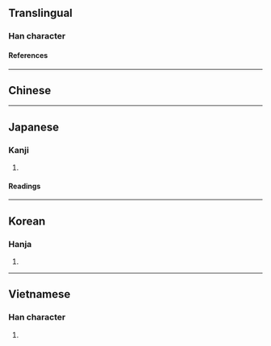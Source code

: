 {{character info/new}}
==Translingual==

===Han character===
{{Han char|rn=24|rad=十|as=04|sn=6|four=|canj=JT,XJT|ids=⿱十廿}}

====References====
{{Han ref|kx=0156.120|dkj=02714|dj=0355.110|hdz=10060.090|uh=534B}}

----

==Chinese==
{{zh-see|世|v}}

----

==Japanese==

===Kanji===
{{ja-kanji|grade=|rs=十04}}

# {{rfdef|ja|sort=十04}}

====Readings====
{{ja-readings
|on=せい
|kun=よ
}}

----

==Korean==

===Hanja===
{{ko-hanja|세}}

# {{rfdef|ko|sort=十04}}

----

==Vietnamese==

===Han character===
{{vi-readings|reading=[[thế]]|rs=十04}}

# {{rfdef|vi|sort=十04}}